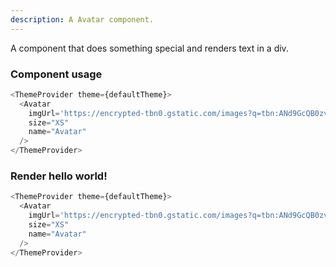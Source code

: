 ```yaml
---
description: A Avatar component.
---
```



A component that does something special and renders text in a div.

### Component usage
```js
<ThemeProvider theme={defaultTheme}>
  <Avatar
    imgUrl='https://encrypted-tbn0.gstatic.com/images?q=tbn:ANd9GcQB0zvbuXrUg4SEY-LQNXDIOnBEu8ITDWHTTQ&usqp=CAU'
    size="XS"
    name="Avatar"
  />
</ThemeProvider>
```

### Render hello world!

```js live
<ThemeProvider theme={defaultTheme}>
  <Avatar
    imgUrl='https://encrypted-tbn0.gstatic.com/images?q=tbn:ANd9GcQB0zvbuXrUg4SEY-LQNXDIOnBEu8ITDWHTTQ&usqp=CAU'
    size="XS"
    name="Avatar"
  />
</ThemeProvider>
```
